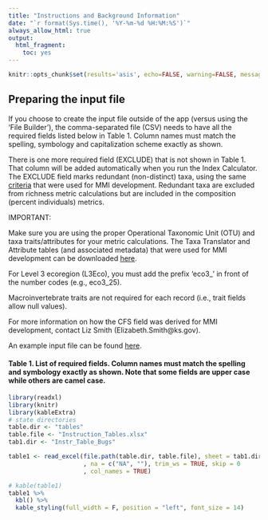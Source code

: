```yaml
---
title: "Instructions and Background Information"
date: "`r format(Sys.time(), '%Y-%m-%d %H:%M:%S')`"
always_allow_html: true
output:
  html_fragment:
    toc: yes
---
```


```r
knitr::opts_chunk$set(results='asis', echo=FALSE, warning=FALSE, message = FALSE)
```

## Preparing the input file

If you choose to create the input file outside of the app (versus using the 'File Builder'), the comma-separated file (CSV) needs to have all the required fields listed below in Table 1. Column names must match the spelling, symbology and capitalization scheme exactly as shown.

There is one more required field (EXCLUDE) that is not shown in Table 1. That column will be added automatically when you run the Index Calculator. The EXCLUDE field marks redundant (non-distinct) taxa, using the same <a href="https://raw.githubusercontent.com/Blocktt/ShinyAppDocuments/main/KDHEtools/Reports/EXCLUDE_RedundantTaxa_DecisionCriteria.docx" target="_blank">criteria</a> that were used for MMI development. Redundant taxa are excluded from richness metric calculations but are included in the composition (percent individuals) metrics.

IMPORTANT:

Make sure you are using the proper Operational Taxonomic Unit (OTU) and taxa traits/attributes for your metric calculations. The Taxa Translator and Attribute tables (and associated metadata) that were used for MMI development can be downloaded <a href="https://github.com/Blocktt/KDHEtools/tree/main/inst/shiny-examples/KDHEtools/data/taxa_trans/" target="_blank">here</a>.

For Level 3 ecoregion (L3Eco), you must add the prefix 'eco3_' in front of the number codes (e.g., eco3_25).

Macroinvertebrate traits are not required for each record (i.e., trait fields allow null values).

For more information on how the CFS field was derived for MMI development, contact Liz Smith (Elizabeth.Smith@ks.gov).

An example input file can be found <a href="https://raw.githubusercontent.com/Blocktt/ShinyAppDocuments/main/KDHEtools/Example_Files/Test1_Formatted.csv" target="_blank">here</a>.

#### Table 1. List of required fields. Column names must match the spelling and symbology exactly as shown. Note that some fields are upper case while others are camel case.

```r
library(readxl)
library(knitr)
library(kableExtra)
# state directories
table.dir <- "tables"
table.file <- "Instruction_Tables.xlsx"
tab1.dir <- "Instr_Table_Bugs"

table1 <- read_excel(file.path(table.dir, table.file), sheet = tab1.dir
                     , na = c("NA", ""), trim_ws = TRUE, skip = 0
                     , col_names = TRUE)  

# kable(table1)
table1 %>% 
  kbl() %>% 
  kable_styling(full_width = F, position = "left", font_size = 14)
```

